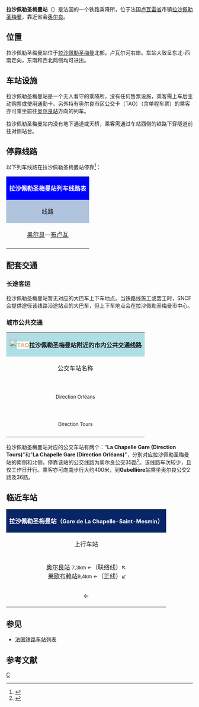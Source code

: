 {{Infobox station
|symbol_right={{SNCF logo}}
|native_name=Gare de La Chapelle-Saint-Mesmin
|native_name_lang=fr
|name= 拉沙佩勒圣梅曼站
|image=Gare de La Chapelle-Saint-Mesmin.jpg
|caption=拉沙佩勒圣梅曼站站台
|borough={{FRA}}[[卢瓦雷省|卢瓦雷省]][[拉沙佩勒圣梅曼|拉沙佩勒圣梅曼]]
|address=Gare SNCF,<br>45380 LA CHAPELLE-ST-MESMIN
|coordinates={{coord|47|53|35|N|1|49|37|E|display=inline,title|scale:10000}}
|code=543371
|elevation=106
|architect=
|owned= {{SNCF logo}}
|structure=平面双侧式站台
|opened=1846年4月2日
|closed=
|status=使用中
|operator= {{SNCF logo}}
|lines=[[巴黎－波尔多铁路|巴黎－波尔多铁路]]
|platforms=2
|tracks=2
|Traverser=[[File:CH-Zusatztafel-Fussgänger.svg|7px]] _ {{PS}}
|type=乘降所
|services=[[法国大区列车|TER]]
|passengers=7,592人次
|pass_year=2016年<ref>{{Cite web|url=https://ressources.data.sncf.com/explore/dataset/frequentation-gares/?sort=voyageurs_2014&q=chapelle|title=Fréquentation en gares|accessdate=2018-08-31|author=SNCF|date=|language=fr|publisher=SNCF Open Data|archive-date=2018-09-01|archive-url=https://web.archive.org/web/20180901044516/https://ressources.data.sncf.com/explore/dataset/frequentation-gares/?sort=voyageurs_2014&q=chapelle|dead-url=no}}</ref>
|pass_rank=c级
|other_services_collapsible=yes
|other_services={{Infobox|child=yes
|label1=[[奥尔良城市公共交通|'''<span style="background:#FFFFFF"><span style="color:#D2B48C">TA</span><span style="color:#F4A460">O</span></span>''']]
|data1=[[奥尔良城市公共交通线路表#区域公交线路|<span style="background:#A5B21C"><span style="color:#000000">'''35'''</span></span>]]
|label2=
|data2=
|label3=
|data3=
|label4=
|data4=
|label5=
|data5=
|label6=
|data6=
|label7=
|data7=
|label8=
|data8=
|label9=
|data9=
|label10=
|data10=
|label11=
|data11=
}}
}}
'''拉沙佩勒圣梅曼站'''（{{lang-fr|Gare de La Chapelle-Saint-Mesmin}}）是法国的一个铁路乘降所，位于法国[[卢瓦雷省|卢瓦雷省]]市镇[[拉沙佩勒圣梅曼|拉沙佩勒圣梅曼]]，靠近省会[[奥尔良|奥尔良]]。

==位置==

拉沙佩勒圣梅曼站位于[[拉沙佩勒圣梅曼|拉沙佩勒圣梅曼]]北部，卢瓦尔河右岸。车站大致呈东北-西南走向，东南和西北两侧均可进出。

==车站设施==

拉沙佩勒圣梅曼站是一个无人看守的乘降所，没有任何售票设施，乘客需上车后主动购票或使用通勤卡。另外持有奥尔良市区公交卡（TAO）（含单程车票）的乘客亦可乘坐前往[[奥尔良站|奥尔良站]]方向的列车。

拉沙佩勒圣梅曼站内没有地下通道或天桥，乘客需通过车站西侧的铁路下穿隧道前往对侧站台。

== 停靠线路 ==

{{动态列表|最后更新时间：2016年5月25日。本章节内容仅供参考，不排除临时性的变更。欢迎修正和补充}}

以下列车线路在拉沙佩勒圣梅曼站停靠<ref>{{Cite web|url=http://cdn.ter.sncf.com/medias/PDF/centre_val_de_loire/2_tcm56-65439_tcm56-74555.pdf|title=奥尔良—布卢瓦—图尔列车时刻表|accessdate=2016-05-25|author=SNCF|date=|language=法语|publisher=TER Centre-Val-de-Loire|archive-date=2016-08-03|archive-url=https://web.archive.org/web/20160803180045/http://cdn.ter.sncf.com/medias/PDF/centre_val_de_loire/2_tcm56-65439_tcm56-74555.pdf|dead-url=no}}</ref>：

{| class="wikitable mw-collapsible" 
|colspan="5" style="background:#0000FF" align="center" |{{SNCF logo}} <span style="color:#FFFFFF">'''拉沙佩勒圣梅曼站列车线路表'''</span>
|-
!style="background:#B0C4DE"| 线路
!style="background:#B0C4DE"|车种
!style="background:#B0C4DE"|上一站
!style="background:#B0C4DE"|下一站
!style="background:#B0C4DE"|大致运行频率{{noteTag|name=noteA}}
|-
|[[奥尔良站|奥尔良]]—[[布卢瓦香波站|布卢瓦]]
| rowspan="1" align="center"|'''[[法国大区列车|TER]]'''
|[[奥尔良站|奥尔良]]
|[[珊吉炉滩站|珊吉炉滩]]
|每天4趟左右
|-
|colspan="5" style="background:#FFFFFF"|{{noteFoot|1=
{{noteTag|name=noteA|1=在本栏中，往返1次为"1趟"；除特别标明外，其数据仅工作日有效，周末及节假日列车数量可能会减少或停运}}
}}
|}

==配套交通==

===长途客运===

拉沙佩勒圣梅曼站暂无对应的大巴车上下车地点。当铁路线施工或罢工时，SNCF会提供途径该线路沿途站点的大巴车，但上下车地点会在拉沙佩勒圣梅曼市中心。

===城市公共交通===

{| class="wikitable mw-collapsible " 
|colspan="3" align="center" style="background:#AFDFE4"|[[File:Bus-logo.svg|21x21px]]'''<span style="background:#FFFFFF"><span style="color:#D2B48C">TA</span><span style="color:#F4A460">O</span></span>拉沙佩勒圣梅曼站附近的市内公共交通线路'''
|-
!align="center" |公交车站名称
!align="center" |位置
!align="center" |停靠线路<ref>{{Cite web|url=https://www.reseau-tao.fr/15-Plans-et-fiches-horaires.html|title=Plan du réseau|accessdate=2018-08-31|author=|date=|language=法语|publisher=TAO|archive-date=2018-06-24|archive-url=https://web.archive.org/web/20180624095812/https://www.reseau-tao.fr/15-Plans-et-fiches-horaires.html|dead-url=no}}</ref>
|-
|align="center" |'''{{lang|fr|La Chapelle Gare}}'''<br><span style="font-size:small">Direction Orléans</span>
|align="center" |拉沙佩勒圣梅曼站<br>下穿隧道北侧
|rowspan="2"|
[[奥尔良城市公共交通线路表#区域公交线路|<span style="background:#A5B21C"><span style="color:#000000">'''35'''</span></span>]]：'''{{lang|fr|La Chapelle St Mesmin}}'''-{{lang|fr|Les Vallée}} ↔ '''{{lang|fr|Ingré}}'''-{{lang|fr|Maurice Genevoix}}{{noteTag|name=noteA}}
|-
|align="center" |'''{{lang|fr|La Chapelle Gare}}'''<br><span style="font-size:small">Direction Tours</span>
|align="center" |拉沙佩勒圣梅曼站<br>下穿隧道南侧
|-
|colspan="3" style="background:#FFFFFF"|{{noteFoot|1=
{{noteTag|name=noteA|1='''粗体字'''代表该站所在的市镇；奥尔良公交35路车次较少，且仅工作日开行。}}
}}
|}

拉沙佩勒圣梅曼站对应的公交车站有两个："'''La Chapelle Gare (Direction Tours)'''"和"'''La Chapelle Gare (Direction Orléans)'''"，分别对应拉沙佩勒圣梅曼站的南侧和北侧，停靠该站的公交线路为奥尔良公交35路<ref>{{Cite web|url=http://www.reseau-tao.fr/me-deplacer/itineraires/telecharger-un-plan/|title=奥尔良市区公交线路地图下载|accessdate=2016-04-15|author=TAO(奥尔良城市公共交通公司)|date=|language=法语|publisher=TAO|archive-date=2016-04-13|archive-url=https://web.archive.org/web/20160413200651/http://www.reseau-tao.fr/me-deplacer/itineraires/telecharger-un-plan/|dead-url=no}}</ref>。该线路车次较少，且仅工作日开行。乘客亦可向南步行大约400米，到'''Gabellière'''站乘坐奥尔良公交2路及36路。

==临近车站==

{|class="wikitable mw-collapsible" style="margin: 0 auto; width:45em;"
|colspan="3"  style="background:#082567" align="center"|<span style="color:#FFFFFF">'''拉沙佩勒圣梅曼站（<span style="font-size:11pt;">Gare de La Chapelle-Saint-Mesmin</span>）'''</span>
|-
!上行车站
!线路
!下行车站
|-
|align="center" |<div style="display:inline-block; text-align:right; vertical-align:middle;">[[奥尔良站|奥尔良站]] <span style="font-size:small">7,3km ←</span>（联络线）↖<br>[[莱欧布赖站|莱欧布赖站]]<span style="font-size:small">9,4km ←</span>（正线）↙</div>←
|align="center" |'''[[巴黎－波尔多铁路|巴黎－波尔多铁路]]'''
|align="center" |[[珊吉炉滩站|珊吉炉滩站]]<br><span style="font-size:small">→ 3,7km</span>
|}

==参见==
* [[法国铁路车站列表|法国铁路车站列表]]

== 参考文献 ==
{{Reflist}}

[[Category:卢瓦雷省铁路车站|C]]